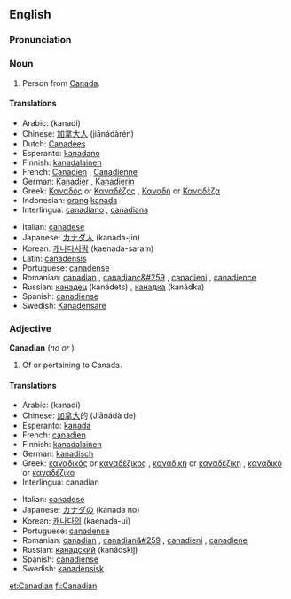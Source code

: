 {{rfc}}
==English==

===Pronunciation===
{{SAMPA|k@"neIdI@n}}

===Noun===
{{en-noun-reg}}

# Person from [[Canada]].

====Translations====
{{top}}
*Arabic: {{ARchar|[[كندي]]}} (kanadi)
*Chinese: [[加拿大人]] (jiānádàrén)
*Dutch: [[Canadees]]
*Esperanto: [[kanadano]] {{mf}}
*Finnish: [[kanadalainen]]
*French: [[Canadien]] {{m}}, [[Canadienne]]  {{f}}
*German: [[Kanadier]] {{m}}, [[Kanadierin]]  {{f}}
*Greek: [[Καναδός]] or [[Καναδέζος]] {{m}}, [[Καναδή]] or [[Καναδέζα]] {{f}}
*Indonesian: [[orang]] [[kanada]]
*Interlingua: [[canadiano]] {{m}}, [[canadiana]] {{f}}
{{mid}}
*Italian: [[canadese]]
*Japanese: [[カナダ]][[人]] (kanada-jin)
*Korean: [[캐나다]][[사람]] (kaenada-saram)
*Latin: [[canadensis]]
*Portuguese: [[canadense]] {{mf}}
*Romanian: [[canadian]] {{m}}, [[canadianc&#259]] {{f}}, [[canadieni]] {{m}} {{p}}, [[canadience]] {{f}} {{p}}
*Russian: [[канадец]] (kanádets) {{m}}, [[канадка]] (kanádka) {{f}}
*Spanish: [[canadiense]] {{mf}}
*Swedish: [[Kanadensare]]
{{bottom}}

===Adjective===
'''Canadian'''  (''no'' {{compar}} ''or'' {{superl}})

# Of or pertaining to Canada.

====Translations====
{{top}}
*Arabic: {{ARchar|[[كندي]]}} (kanadi)
*Chinese: [[加拿大]]的 (Jiānádà de)
*Esperanto: [[kanada]]
*French: [[canadien]]
*Finnish: [[kanadalainen]]
*German: [[kanadisch]] 
*Greek: [[καναδικός]] or [[καναδέζικος]] {{m}}, [[καναδική]] or [[καναδέζικη]] {{f}}, [[καναδικό]] or [[καναδέζικο]] {{n}}
*Interlingua: canadian
{{mid}}
*Italian: [[canadese]]
*Japanese: [[カナダ]]の (kanada no)
*Korean: [[캐나다]]의 (kaenada-ui)
*Portuguese: [[canadense]] {{mf}}
*Romanian: [[canadian]] {{m}}, [[canadian&#259]] {{f}}, [[canadieni]] {{m}} {{p}}, [[canadiene]] {{f}} {{p}}
*Russian: [[канадский]] (kanádskij)
*Spanish: [[canadiense]]
*Swedish: [[kanadensisk]]
{{bottom}}

[[et:Canadian]]
[[fi:Canadian]]